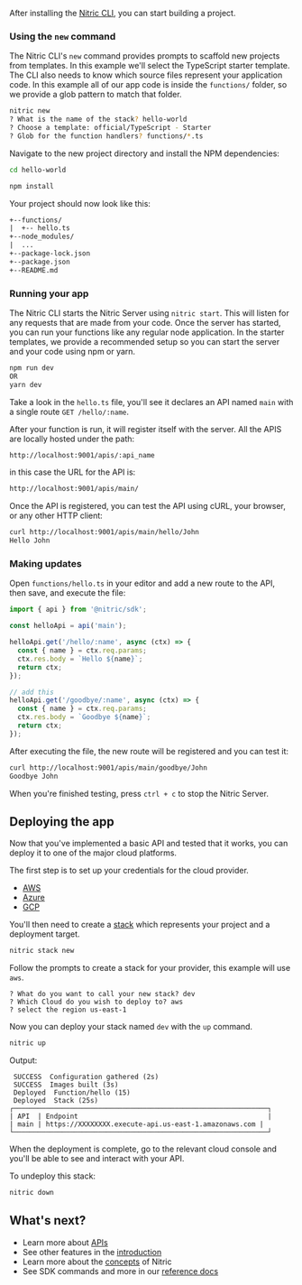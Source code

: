 After installing the [Nitric CLI](/docs/installation), you can start building a project.

### Using the `new` command

The Nitric CLI's `new` command provides prompts to scaffold new projects from templates. In this example we'll select the TypeScript starter template. The CLI also needs to know which source files represent your application code. In this example all of our app code is inside the `functions/` folder, so we provide a glob pattern to match that folder.

```bash
nitric new
? What is the name of the stack? hello-world
? Choose a template: official/TypeScript - Starter
? Glob for the function handlers? functions/*.ts
```

Navigate to the new project directory and install the NPM dependencies:

```bash
cd hello-world

npm install
```

Your project should now look like this:

```txt
+--functions/
|  +-- hello.ts
+--node_modules/
|  ...
+--package-lock.json
+--package.json
+--README.md
```

### Running your app

The Nitric CLI starts the Nitric Server using `nitric start`. This will listen for any requests that are made from your code. Once the server has started, you can run your functions like any regular node application. In the starter templates, we provide a recommended setup so you can start the server and your code using npm or yarn.

```bash
npm run dev
OR
yarn dev
```

Take a look in the `hello.ts` file, you'll see it declares an API named `main` with a single route `GET /hello/:name`.

After your function is run, it will register itself with the server. All the APIS are locally hosted under the path:

```txt
http://localhost:9001/apis/:api_name
```

in this case the URL for the API is:

```txt
http://localhost:9001/apis/main/
```

Once the API is registered, you can test the API using cURL, your browser, or any other HTTP client:

```bash
curl http://localhost:9001/apis/main/hello/John
Hello John
```

### Making updates

Open `functions/hello.ts` in your editor and add a new route to the API, then save, and execute the file:

```typescript
import { api } from '@nitric/sdk';

const helloApi = api('main');

helloApi.get('/hello/:name', async (ctx) => {
  const { name } = ctx.req.params;
  ctx.res.body = `Hello ${name}`;
  return ctx;
});

// add this
helloApi.get('/goodbye/:name', async (ctx) => {
  const { name } = ctx.req.params;
  ctx.res.body = `Goodbye ${name}`;
  return ctx;
});
```

After executing the file, the new route will be registered and you can test it:

```bash
curl http://localhost:9001/apis/main/goodbye/John
Goodbye John
```

When you're finished testing, press `ctrl + c` to stop the Nitric Server.

## Deploying the app

Now that you've implemented a basic API and tested that it works, you can deploy it to one of the major cloud platforms.

The first step is to set up your credentials for the cloud provider.

- [AWS](/docs/reference/aws)
- [Azure](/docs/reference/azure)
- [GCP](/docs/reference/gcp)

You'll then need to create a [stack](/docs/reference/stacks) which represents your project and a deployment target.

```bash
nitric stack new
```

Follow the prompts to create a stack for your provider, this example will use `aws`.

```
? What do you want to call your new stack? dev
? Which Cloud do you wish to deploy to? aws
? select the region us-east-1
```

Now you can deploy your stack named `dev` with the `up` command.

```bash
nitric up
```

Output:

```
 SUCCESS  Configuration gathered (2s)
 SUCCESS  Images built (3s)
 Deployed  Function/hello (15)
 Deployed  Stack (25s)
┌───────────────────────────────────────────────────────────────┐
| API  | Endpoint                                               |
| main | https://XXXXXXXX.execute-api.us-east-1.amazonaws.com |
└───────────────────────────────────────────────────────────────┘
```

When the deployment is complete, go to the relevant cloud console and you'll be able to see and interact with your API.

To undeploy this stack:

```bash
nitric down
```

## What's next?

- Learn more about [APIs](/docs/apis)
- See other features in the [introduction](/docs)
- Learn more about the [concepts](/docs/concepts) of Nitric
- See SDK commands and more in our [reference docs](/docs/reference)
